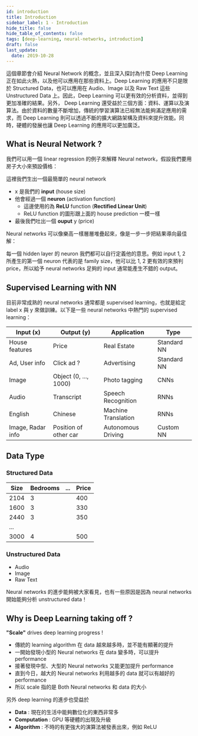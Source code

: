 ```yaml
---
id: introduction
title: Introduction
sidebar_label: 1 - Introduction
hide_title: false
hide_table_of_contents: false
tags: [deep-learning, neural-networks, introduction]
draft: false
last_update:
  date: 2019-10-28
---
```


這個章節會介紹 Neural Network 的概念，並且深入探討為什麼 Deep Learning 正在如此火熱，以及他可以應用在那些資料上。Deep Learning 的應用不只是限於 Structured Data，也可以應用在 Audio、Image 以及 Raw Text 這些 Unstructured Data 上。因此，Deep Learning 可以更有效的分析資料，並得到更加准確的結果。另外， Deep Learning 還受益於三個方面：資料、運算以及演算法。由於資料的數量不斷增加，傳統的學習演算法已經無法能夠滿足應用的需求，而 Deep Learning 則可以透過不斷的擴大網路架構及資料來提升效能。同時，硬體的發展也讓 Deep Learning 的應用可以更加廣泛。

## What is Neural Network ?

我們可以用一個 linear regression 的例子來解釋 Neural network，假設我們要用房子大小來預設價格：

<fig
  src="/img/learning/deep-learning/01-neural-networks-and-deep-learning/01-introduction/house_prediction.png"
  caption="House prediction"
/>

這裡我們生出一個最簡單的 neural network

<fig
  src="/img/learning/deep-learning/01-neural-networks-and-deep-learning/01-introduction/simplest_neural_network.png"
  caption="Simplest neural network"
/>

- x 是我們的 **input** (house size)
- 他會經過一個 **neuron** (activation function)
  - 這邊使用的為 **ReLU** function (**Rectified Linear Unit**)
  - ReLU function 的圖形跟上面的 house prediction 一模一樣
- 最後我們吐出一個 **ouput** y (price)

Neural networks 可以像樂高一樣層層堆疊起來，像是一步一步把結果導向最佳解：

<fig
  src="/img/learning/deep-learning/01-neural-networks-and-deep-learning/01-introduction/neural_network_lego.png"
  caption="Build neural network like lego"
/>

每一個 hidden layer 的 neuron 我們都可以自行定義他的意思。例如 input 1, 2 所產生的第一個 neuron 代表的是 family size，他可以比 1, 2 更有效的來預判 price，所以給予 neural networks 足夠的 input 通常能產生不錯的 output。

## Supervised Learning with NN

目前非常成熟的 neural networks 通常都是 supervised learning，也就是給定 label x 與 y 來做訓練。以下是一些 neural networks 中熱門的 supervised learning：

| Input (x)         | Output (y)            | Application         | Type        |
| ----------------- | --------------------- | ------------------- | ----------- |
| House features    | Price                 | Real Estate         | Standard NN |
| Ad, User info     | Click ad ?            | Advertising         | Standard NN |
| Image             | Object (0, ..., 1000) | Photo tagging       | CNNs        |
| Audio             | Transcript            | Speech Recognition  | RNNs        |
| English           | Chinese               | Machine Translation | RNNs        |
| Image, Radar info | Position of other car | Autonomous Driving  | Custom NN   |

## Data Type

### Structured Data

| Size | Bedrooms | ... | Price |
| ---- | -------- | --- | ----- |
| 2104 | 3        |     | 400   |
| 1600 | 3        |     | 330   |
| 2440 | 3        |     | 350   |
| ...  |          |     |       |
| 3000 | 4        |     | 500   |

### Unstructured Data

- Audio
- Image
- Raw Text

Neural networks 的進步能夠被大家看見，也有一些原因是因為 neural networks 開始能夠分析 unstructured data！

## Why is Deep Learning taking off ?

**"Scale"** drives deep learning progress !

<fig
  src="/img/learning/deep-learning/01-neural-networks-and-deep-learning/01-introduction/scale_drives_deep_learning.png"
  caption="Scale drives deep learning progress"
/>

- 傳統的 learning algorithm 在 data 越來越多時，並不能有顯著的提升
- 一開始發現小型的 Neural networks 在 data 變多時，可以提升 performance
- 接著發現中型、大型的 Neural networks 又能更加提升 performance
- 直到今日，越大的 Neural networks 利用越多的 data 就可以有越好的 performance
- 所以 scale 指的是 Both Neural networks 和 data 的大小

另外 deep learning 的進步也受益於

- **Data** : 現在的生活中能夠數位化的東西非常多
- **Computation** : GPU 等硬體的出現及升級
- **Algorithm** : 不時的有更強大的演算法被發表出來，例如 ReLU
